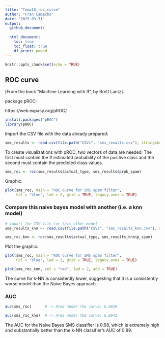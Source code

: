```yaml
---
title: "Tema10_roc_curve"
author: "Fran Camacho"
date: "2025-03-31"
output:
  github_document:
    
  html_document:
    toc: true
    toc_float: true
    df_print: paged
---
```


```r
knitr::opts_chunk$set(echo = TRUE)
```

## ROC curve


[From the book "Machine Learning with R", by Brett Lantz].


package pROC:
  
https://web.expasy.org/pROC/    


```r
install.packages("pROC")    
library(pROC)
```


Import the CSV file with the data already prepared:

```r
sms_results <- read.csv(file.path("CSVs", "sms_results.csv"), stringsAsFactors=TRUE)
```

To create visualizations with pROC, two vectors of data are needed. 
The first must contain the # estimated probability of the positive class and 
the second must contain the predicted class values.

```r
sms_roc <- roc(sms_results$actual_type, sms_results$prob_spam)
```

Graphic:

```r
plot(sms_roc, main = "ROC curve for SMS spam filter",
     Col = "blue", lwd = 2, grid = TRUE, legacy.axes = TRUE)
```


### Compare this naive bayes model with another (i.e. a knn model)

```r
# import the CSV file for this other model
sms_results_knn <- read.csv(file.path("CSVs", "sms_results_knn.csv"), stringsAsFactors=TRUE)

sms_roc_knn <- roc(sms_results$actual_type, sms_results_knn$p_spam)
```


Plot the graphic:

```r
plot(sms_roc, main = "ROC curve for SMS spam filter",
     Col = "blue", lwd = 2, grid = TRUE, legacy.axes = TRUE)

plot(sms_roc_knn, col = "red", lwd = 2, add = TRUE)
```

The curve for k-NN is consistently lower, suggesting that it is a consistently worse model than the Naive Bayes approach

### AUC

```r
auc(sms_roc)      # -> Area under the curve: 0.9836

auc(sms_roc_knn)  # -> Area under the curve: 0.8942
```


The AUC for the Naive Bayes SMS classifier is 0.98, which is extremely high and substantially
better than the k-NN classifier’s AUC of 0.89.